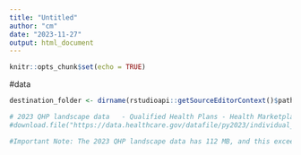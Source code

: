 ```yaml
---
title: "Untitled"
author: "cm"
date: "2023-11-27"
output: html_document
---
```


```r
knitr::opts_chunk$set(echo = TRUE)
```

#data

```r

destination_folder <- dirname(rstudioapi::getSourceEditorContext()$path)

# 2023 QHP landscape data   - Qualified Health Plans - Health Marketplace
#download.file("https://data.healthcare.gov/datafile/py2023/individual_market_medical.zip", destfile = paste0( destination_folder, "/individual_market_medical.zip") )

#Important Note: The 2023 QHP landscape data has 112 MB, and this exceeds GitHub's file size limit of 100.00 MB. You can download the orinal data with the code lines above but delete the original data, in case you want to push updates to your repo. 

```


